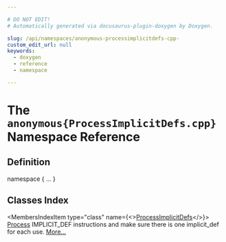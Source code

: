 ```yaml
---

# DO NOT EDIT!
# Automatically generated via docusaurus-plugin-doxygen by Doxygen.

slug: /api/namespaces/anonymous-processimplicitdefs-cpp-
custom_edit_url: null
keywords:
  - doxygen
  - reference
  - namespace

---
```





# The `anonymous{ProcessImplicitDefs.cpp}` Namespace Reference

<DoxygenPage pluginConfig={pluginConfig}>



## Definition

<CodeBlock>namespace &#123; ... &#125;</CodeBlock>

## Classes Index

<MembersIndex>

<MembersIndexItem
  type="class"
  name={<><a href="/docs/api/classes/anonymous-namespace-processimplicitdefs-cpp-/processimplicitdefs">ProcessImplicitDefs</a></>}>
<a href="/docs/api/classes/llvm/sys/process">Process</a> IMPLICIT&#95;DEF instructions and make sure there is one implicit&#95;def for each use. <a href="/docs/api/classes/anonymous-namespace-processimplicitdefs-cpp-/processimplicitdefs/#details">More...</a>
</MembersIndexItem>

</MembersIndex>


</DoxygenPage>
